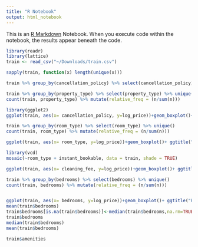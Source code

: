 ```yaml
---
title: "R Notebook"
output: html_notebook
---
```


This is an [R Markdown](http://rmarkdown.rstudio.com) Notebook. When you execute code within the notebook, the results appear beneath the code. 

```r
library(readr)
library(lattice)
train <- read_csv("~/Downloads/train.csv")
```

```r
sapply(train, function(x) length(unique(x)))
```

```r
train %>% group_by(cancellation_policy) %>% select(cancellation_policy) %>% unique()

```



```r
train %>% group_by(property_type) %>% select(property_type) %>% unique()
count(train, property_type) %>% mutate(relative_freq = (n/sum(n)))

```

```r
library(ggplot2)
ggplot(train, aes(x= cancellation_policy, y=log_price))+geom_boxplot()+ ggtitle("Boxplot for log_price vs cancellation_policy")
```
```r
train %>% group_by(room_type) %>% select(room_type) %>% unique()
count(train, room_type) %>% mutate(relative_freq = (n/sum(n)))

```
```r
ggplot(train, aes(x= room_type, y=log_price))+geom_boxplot()+ ggtitle("Boxplot for log_price vs room_type")

```
```r
library(vcd)
mosaic(~room_type + instant_bookable, data = train, shade = TRUE)

```
```r
ggplot(train, aes(x= cleaning_fee, y=log_price))+geom_boxplot()+ ggtitle("Boxplot for log_price vs cancellation_policy")


```

```r
train %>% group_by(bedrooms) %>% select(bedrooms) %>% unique()
count(train, bedrooms) %>% mutate(relative_freq = (n/sum(n)))



```

```r
ggplot(train, aes(x= bedrooms, y=log_price))+geom_boxplot()+ ggtitle("Boxplot for log_price vs cancellation_policy")
mean(train$bedrooms)
train$bedrooms[is.na(train$bedrooms)]<-median(train$bedrooms,na.rm=TRUE)
train$bedrooms
median(train$bedrooms)
mean(train$bedrooms)
```

```r
train$amenities
```
